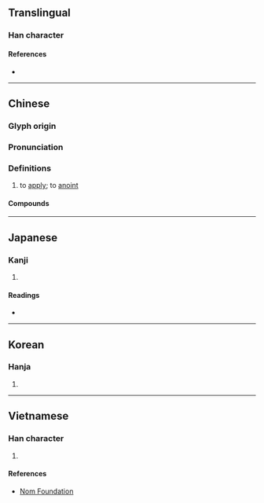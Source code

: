 {{character info/new}}
==Translingual==

===Han character===
{{Han char|rn=64|rad=手|as=10|sn=13|four=54094|canj=QTOD|ids=⿰扌茶}}

====References====
* {{Han ref|kx=0449.081|dkj=12552|hdz=31912.020|uh=643D|ud=25661|bh=B767|bd=46951}}

----

==Chinese==
{{zh-forms}}

===Glyph origin===
{{Han etym}}

===Pronunciation===
{{zh-pron
|m=chá
|c=caa4
|h=pfs=chhà
|md=
|mn=tâ
|w=
|mc=y
|oc=y
|cat=v
}}

===Definitions===
{{zh-hanzi}}

# to [[apply]]; to [[anoint]]
#: {{zh-x|搽 藥膏|apply topical medication|C}}

====Compounds====
{{zh-der|搽灰抹土|搽粉|抹土搽灰|搽脂抹粉|白搽白折|搽穰捲兒|搽匙|搽灰抹粉|搽旦|花臘搽}}

----

==Japanese==

===Kanji===
{{ja-kanji|grade=|rs=手10}}

# {{rfdef|ja|sort=手10}}

====Readings====
* {{ja-readings|on=[[た]] (ta), [[だ]] (da)|kun=}}

----

==Korean==

===Hanja===
{{ko-hanja|hangeul=차|eumhun=|rv=cha|mr=ch'a|y=cha}}

# {{rfdef|ko|sort=手10}}

----

==Vietnamese==

===Han character===
{{vi-hantu|rs=手10|[[chà]], [[trà]]}}

# {{rfdef|vi|sort=手10}}

====References====
* [http://nomfoundation.org/common/nom_details.php?codepoint=643d Nom Foundation]